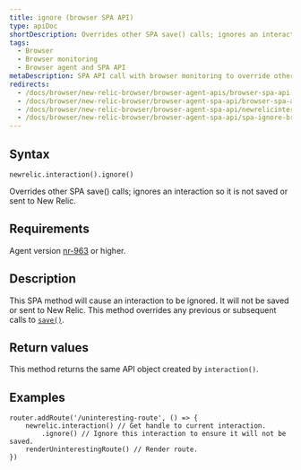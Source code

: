 ```yaml
---
title: ignore (browser SPA API)
type: apiDoc
shortDescription: Overrides other SPA save() calls; ignores an interaction so it is not saved or sent to New Relic.
tags:
  - Browser
  - Browser monitoring
  - Browser agent and SPA API
metaDescription: SPA API call with browser monitoring to override other save calls; ignores an interaction so it is not be saved or sent to New Relic.
redirects:
  - /docs/browser/new-relic-browser/browser-agent-apis/browser-spa-api-newrelicinteractionignore
  - /docs/browser/new-relic-browser/browser-agent-spa-api/browser-spa-api-newrelicinteractionignore
  - /docs/browser/new-relic-browser/browser-agent-spa-api/newrelicinteractionignore-browser-spa-agent-api
  - /docs/browser/new-relic-browser/browser-agent-spa-api/spa-ignore-browser
---
```


## Syntax

```
newrelic.interaction().ignore()
```

Overrides other SPA save() calls; ignores an interaction so it is not saved or sent to New Relic.

## Requirements

Agent version [nr-963](/docs/release-notes/new-relic-browser-release-notes/browser-agent-release-notes) or higher.

## Description

This SPA method will cause an interaction to be ignored. It will not be saved or sent to New Relic. This method overrides any previous or subsequent calls to [`save()`](/docs/browser/new-relic-browser/browser-agent-apis/browser-spa-api-newrelicinteractionsave).

## Return values

This method returns the same API object created by `interaction()`.

## Examples

```
router.addRoute('/uninteresting-route', () => {
    newrelic.interaction() // Get handle to current interaction.
        .ignore() // Ignore this interaction to ensure it will not be saved.
    renderUninterestingRoute() // Render route.
})
```
